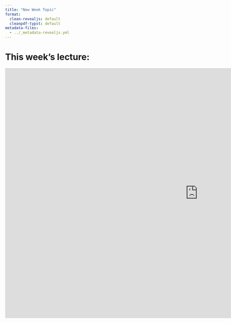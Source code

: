 ```yaml
---
title: "New Week Topic"
format: 
  clean-revealjs: default
  cleanpdf-typst: default
metadata-files:
  - ../_metadata-revealjs.yml
---
```


# This week's lecture:

```{=html}
<iframe src="https://liveuclac.sharepoint.com/sites/BSSC0021-teaching/_layouts/15/Doc.aspx?sourcedoc={6a193fd2-7e15-46c9-8a10-6036c13fe199}&amp;action=embedview&amp;wdAr=1.7777777777777777" width="1247px" height="810px" frameborder="0">This is an embedded <a target="_blank" href="https://office.com">Microsoft Office</a> presentation, powered by <a target="_blank" href="https://office.com/webapps">Office</a>.</iframe>
```
